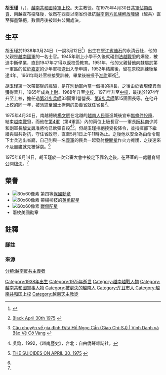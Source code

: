 {{Infobox military person
|name= 胡玉瑾<br>{{lang|vi|Hồ Ngọc Cẩn}}
|birth_date    = {{birth date|1938|3|24}}
|birth_place   = {{French Indochina}}[[堅江省|堅江省]]
|death_date    = {{death date and age|1975|8|14|1938|3|24}}
|death_place   = {{RSV}}[[芹苴市|芹苴市]]
|image= [[File:Ho_ngoc_can.jpg|220px]]
|nationality = {{French Indochina}}（1938－1949）<br>{{flag|State of Vietnam}}（1949－1955）<br>{{RVN}}（1955－1975）
|allegiance= {{RVN}}
|branch={{ARVN}}
|serviceyears= 1962年－1975年</small>
|rank= [[上校|上校]]
|commands= [[越南共和國第4軍|第4軍]]<small>（1975）</small>
|unit=
|laterwork= [[彰善省|彰善省]]省長
|battles=[[越南戰爭|越南戰爭]]
}}
'''胡玉瑾'''（{{lang-vi|'''Hồ Ngọc Cẩn'''}}，{{bd|1938年|3月24日|1975年|8月14日|catIdx=}}），[[越南共和國陸軍|越南共和國陸軍]][[上校|上校]]。天主教徒。在1975年4月30日[[430事件|共軍佔領西貢]]、南越宣布投降後，依然在西貢以南省份抵抗[[越南南方民族解放陣線|越南南方民族解放陣線]]（越共）直至彈盡藥絕，數個月後被越共公開處決。

==生平==
胡玉瑾於1938年3月24日（一說3月12日<ref>{{Cite book|title=Who's Who in Vietnam|publisher=Vietnam press|year=1974|location=[[胡志明市|西貢]]|pages=100|url=https://vva.vietnam.ttu.edu/images.php?img=/images/1483/14830202001b.pdf}}</ref>）出生在[[堅江省|堅江省]][[迪石市|迪石]]的永清云社，他的父親是[[越南國軍|越南國軍]]的一名士官。1945年剛上小學不久後就碰到[[法越戰爭|法越戰爭]]的爆發，被迫中斷學業，直到1947年才得以返校受教育。1951年，他的父親替他向隸屬於第一軍區的位於[[嘉定省|嘉定]]的少年軍校送出入學申請，1952年結業後，留在原校訓練後輩達4年。1961年時赴官校接受訓練，畢業後被授予[[准尉|准尉]]軍銜<ref name="vnafmamn">{{en}}[http://vnafmamn.com/black_april.html Black April 30th 1975] {{Wayback|url=http://vnafmamn.com/black_april.html |date=20131110202925 }}</ref>。

胡玉瑾第一次帶部隊的經驗，是在[[越南共和國別動軍|別動軍]]內當一個排的排長，之後由於表現優異而獲得晉升，1965年成為[[上尉|上尉]]、1968年升至[[少校|少校]]、1971年升至[[中校|中校]]，最後於1974年升至上校，擔任過[[越南共和國第21步兵師|第21步兵師]]33團第1營營長、[[越南共和國第9步兵師|第9步兵師]]第15團團長等。在他升上校的同一年，被派遣至國土極南的[[彰善省|彰善省]]就任省長<ref>{{vi}}[http://baovecovang2012.wordpress.com/2013/09/25/cau-chuyen-ve-gia-dinh-dta-ho-ngoc-can-giao-chi-sj/ Câu chuyện về gia đình Đ/tá Hồ Ngọc Cẩn (Giao Chỉ-SJ) | Vinh Danh và Bảo Vệ Cờ Vàng] {{Wayback|url=http://baovecovang2012.wordpress.com/2013/09/25/cau-chuyen-ve-gia-dinh-dta-ho-ngoc-can-giao-chi-sj/ |date=20200807221716 }}</ref>。

1975年4月30日，南越總統[[楊文明|楊文明]]在北越的[[越南人民軍|越南人民軍]]進城後宣布[[無條件投降|無條件投降]]、結束[[越南戰爭|越南戰爭]]，而他在[[越南共和國第4軍|第4軍]]（第4軍區）內的兩位上級長官——軍長[[阮科南|阮科南]]少將和副軍長[[黎文興|黎文興]]准將均已飲彈自殺<ref>吳鈞，1992，《越南歷史》，台北：自由僑聲雜誌社。</ref><ref>{{en}}[http://www.vietquoc.com/APR3098.HTM THE SUICIDES ON APRIL 30, 1975] {{webarchive|url=https://web.archive.org/web/20061205040844/http://vietquoc.com/APR3098.HTM |date=2006年12月5日 }}</ref>。但胡玉瑾拒絕接受投降令，並指揮部下繼續與越共對抗，守住省政府，直至5月1日上午11時為止。之後他以安全為由命令麾下士兵逃出省廳，自己則與一名[[越南共和國地方軍和義軍|義軍]]的民兵一起發射[[機關槍|機關槍]]作火力掩護，之後還來不及自盡就先被俘虜。<ref name="vnafmamn"></ref>

1975年8月14日，胡玉瑾於一次公審大會中被定下罪名之後，在芹苴的一處體育場公開[[槍決|槍決]]。<ref name="vnafmamn"></ref>

== 榮譽 ==

* [[File:VPD_National_Order_of_Vietnam_-_Officer_BAR.png|60x60像素]] 第四等[[保國勳章|保國勳章]]{{NoteTag|少校時期獲得}}
* [[File:Vietnam_Gallantry_Cross,_with_palm.svg|60x60像素]] 帶楊柳枝的[[英勇配星|英勇配星]]
*[[File:Vietnam_Wound_Medal_ribbon.svg|60x60像素]] [[戰傷配星|戰傷配星]]
* 兩枚美國勳章

==註釋==

=== 腳註 ===
{{NoteFoot}}

=== 來源 ===
{{Reflist}}

{{越南共和國軍}}
[[Category:1938年出生|Category:1938年出生]]
[[Category:1975年逝世|Category:1975年逝世]]
[[Category:越南越戰人物|Category:越南越戰人物]]
[[Category:越南共和國軍事人物|Category:越南共和國軍事人物]]
[[Category:被處決的越南人|Category:被處決的越南人]]
[[Category:芹苴市人|Category:芹苴市人]]
[[分類:越南反共主義者|分類:越南反共主義者]]
[[Category:越南共和国上校|Category:越南共和国上校]]
[[Category:越南天主教徒|Category:越南天主教徒]]